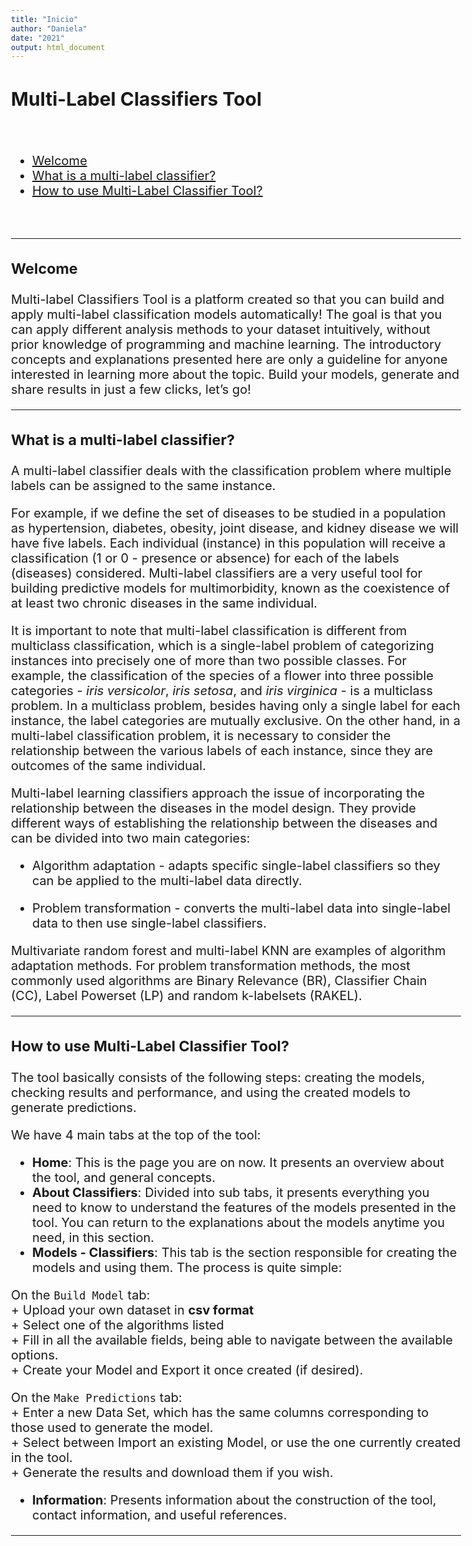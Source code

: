 ---
title: "Inicio"
author: "Daniela"
date: "2021"
output: html_document
---

<style type="text/css">

body, td {
   font-size: 20px;
}
code.r{
  font-size: 14px;
  color:  #474747;
}
pre {
  font-size: 14px
}
</style>

## **Multi-Label Classifiers Tool**
<br>

- [Welcome](#boasvindas)
- [What is a multi-label classifier?](#ml)
- [How to use Multi-Label Classifier Tool?](#utilizar)


<br>

<hr>


### <a id="boasvindas"></a>**Welcome**


 Multi-label Classifiers Tool is a platform created so that you can build and apply multi-label classification models automatically! 
 The goal is that you can apply different analysis methods to your dataset intuitively, without prior knowledge of programming and machine learning.  The introductory concepts and explanations presented here are only a guideline for anyone interested in learning more about the topic.
Build your models, generate and share results in just a few clicks, let's go!  <br>

<hr>



### <a id="ml"></a>**What is a multi-label classifier?**

A multi-label classifier deals with the classification problem where multiple labels can be assigned to the same instance. 

For example, if we define the set of diseases to be studied in a population as hypertension, diabetes, obesity, joint disease, and kidney disease we will have five labels. Each individual (instance) in this population will receive a classification (1 or 0 - presence or absence) for each of the labels (diseases) considered. Multi-label classifiers are a very useful tool for building predictive models for multimorbidity, known as the coexistence of at least two chronic diseases in the same individual.

It is important to note that multi-label classification is different from multiclass classification, which is a single-label problem of categorizing instances into precisely one of more than two possible classes. For example, the classification of the species of a flower into three possible categories - *iris versicolor*, *iris setosa*, and *iris virginica* - is a multiclass problem. In a multiclass problem, besides having only a single label for each instance, the label categories are mutually exclusive. On the other hand, in a multi-label classification problem, it is necessary to consider the relationship between the various labels of each instance, since they are outcomes of the same individual.


Multi-label learning classifiers approach the issue of incorporating the relationship between the diseases in the model design. They provide different ways of establishing the relationship between the diseases and can be divided into two main categories: <br>

- Algorithm adaptation - adapts specific single-label classifiers so they can be applied to the multi-label data directly. <br>

- Problem transformation -  converts the multi-label data into single-label data to then use single-label classifiers. <br>


 Multivariate random forest and multi-label KNN are examples of algorithm adaptation methods. For problem transformation methods, the most commonly used algorithms are Binary Relevance (BR), Classifier Chain (CC), Label Powerset (LP) and random k-labelsets (RAKEL).

<hr>



### <a id="utilizar"></a>**How to use Multi-Label Classifier Tool?**


The tool basically consists of the following steps:
creating the models, checking results and performance, and using the created models to generate predictions.

We have 4 main tabs at the top of the tool:<br>

- **Home**: This is the page you are on now. It presents an overview about the tool, and general concepts. <br>
- **About Classifiers**: Divided into sub tabs, it presents everything you need to know to understand the features of the models presented in the tool. You can return to the explanations about the models anytime you need, in this section. <br>
- **Models - Classifiers**: This tab is the section responsible for creating the models and using them. The process is quite simple: <br>



On the `Build Model` tab: <br>
+ Upload your own dataset in **csv format** <br>
+ Select one of the algorithms listed <br>
+ Fill in all the available fields, being able to navigate between the available options. <br>
+ Create your Model and Export it once created (if desired). <br>

On the `Make Predictions` tab: <br>
+ Enter a new Data Set, which has the same columns corresponding to those used to generate the model. <br>
+ Select between Import an existing Model, or use the one currently created in the tool. <br>
+ Generate the results and download them if you wish. <br>



- **Information**: Presents information about the construction of the tool, contact information, and useful references. <br>
  
<hr>
  


